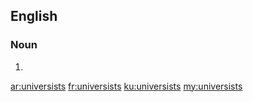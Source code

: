 ==English==

===Noun===
{{head|en|plural}}

# {{plural of|universist|lang=en}}

[[ar:universists]]
[[fr:universists]]
[[ku:universists]]
[[my:universists]]